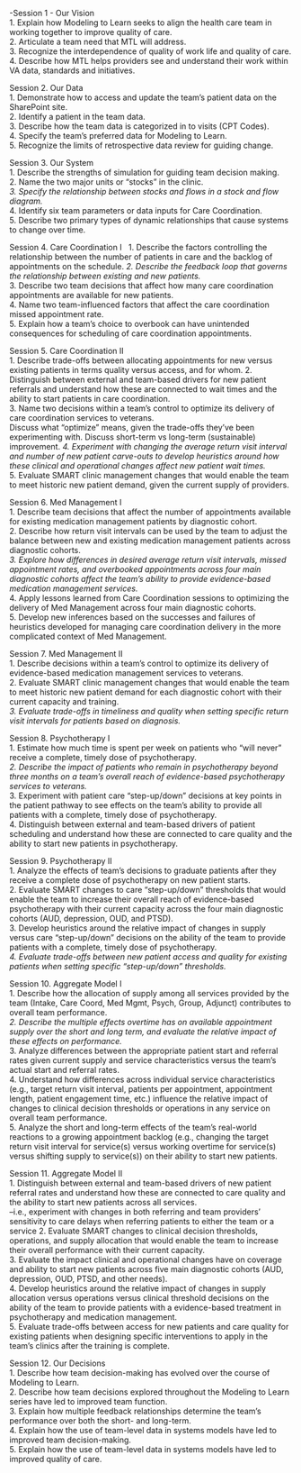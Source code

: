 -Session 1 - Our Vision  
1.	Explain how Modeling to Learn seeks to align the health care team in working together to improve quality of care.  
2.	Articulate a team need that MTL will address.  
3.	Recognize the interdependence of quality of work life and quality of care.  
4.	Describe how MTL helps providers see and understand their work within VA data, standards and initiatives.  

Session 2. Our Data  
1.	Demonstrate how to access and update the team’s patient data on the SharePoint site.  
2.	Identify a patient in the team data.  
3.	Describe how the team data is categorized in to visits (CPT Codes).  
4.	Specify the team’s preferred data for Modeling to Learn.  
5.	Recognize the limits of retrospective data review for guiding change.  

Session 3. Our System  
1.	Describe the strengths of simulation for guiding team decision making.  
2.	Name the two major units or "stocks" in the clinic.  
*3.	Specify the relationship between stocks and flows in a stock and flow diagram.*  
4.	Identify six team parameters or data inputs for Care Coordination.  
5.	Describe two primary types of dynamic relationships that cause systems to change over time.  

Session 4. Care Coordination I  
1. Describe the factors controlling the relationship between the number of patients in care and the backlog of appointments on the schedule.
*2.	Describe the feedback loop that governs the relationship between existing and new patients.*  
3.	Describe two team decisions that affect how many care coordination appointments are available for new patients.  
4.	Name two team-influenced factors that affect the care coordination missed appointment rate.  
5.	Explain how a team’s choice to overbook can have unintended consequences for scheduling of care coordination appointments.  

Session 5. Care Coordination II  
1.	Describe trade-offs between allocating appointments for new versus existing patients in terms quality versus access, and for whom. 
2.	Distinguish between external and team-based drivers for new patient referrals and understand how these are connected to wait times and the ability to start patients in care coordination.  
3.	Name two decisions within a team’s control to optimize its delivery of care coordination services to veterans.  
          Discuss what "optimize" means, given the trade-offs they've been experimenting with.  Discuss short-term vs long-term (sustainable) improvement.
*4.	Experiment with changing the average return visit interval and number of new patient carve-outs to develop heuristics around how these clinical and operational changes affect new patient wait times.*   
5.	Evaluate SMART clinic management changes that would enable the team to meet historic new patient demand, given the current supply of providers.  

Session 6. Med Management I  
1.	Describe team decisions that affect the number of appointments available for existing medication management patients by diagnostic cohort.  
2.	Describe how return visit intervals can be used by the team to adjust the balance between new and existing medication management patients across diagnostic cohorts.  
*3.	Explore how differences in desired average return visit intervals, missed appointment rates, and overbooked appointments across four main diagnostic cohorts affect the team’s ability to provide evidence-based medication management services.*  
4.	Apply lessons learned from Care Coordination sessions to optimizing the delivery of Med Management across four main diagnostic cohorts.  
5.	Develop new inferences based on the successes and failures of heuristics developed for managing care coordination delivery in the more complicated context of Med Management.  

Session 7. Med Management II  
1.	Describe decisions within a team’s control to optimize its delivery of evidence-based medication management services to veterans.  
2.	Evaluate SMART clinic management changes that would enable the team to meet historic new patient demand for each diagnostic cohort with their current capacity and training.  
*3.	Evaluate trade-offs in timeliness and quality when setting specific return visit intervals for patients based on diagnosis.*   

Session 8. Psychotherapy I  
1.	Estimate how much time is spent per week on patients who “will never” receive a complete, timely dose of psychotherapy.  
*2.	Describe the impact of patients who remain in psychotherapy beyond three months on a team’s overall reach of evidence-based psychotherapy services to veterans.*   
3.	Experiment with patient care “step-up/down” decisions at key points in the patient pathway to see effects on the team’s ability to provide all patients with a complete, timely dose of psychotherapy.   
4.	Distinguish between external and team-based drivers of patient scheduling and understand how these are connected to care quality and the ability to start new patients in psychotherapy.  

Session 9. Psychotherapy II  
1.	Analyze the effects of team’s decisions to graduate patients after they receive a complete dose of psychotherapy on new patient starts.  
2.	Evaluate SMART changes to care “step-up/down” thresholds that would enable the team to increase their overall reach of evidence-based psychotherapy with their current capacity across the four main diagnostic cohorts (AUD, depression, OUD, and PTSD).  
3.	Develop heuristics around the relative impact of changes in supply versus care “step-up/down” decisions on the ability of the team to provide patients with a complete, timely dose of psychotherapy.  
*4.	Evaluate trade-offs between new patient access and quality for existing patients when setting specific “step-up/down” thresholds.*  

Session 10. Aggregate Model I  
1.	Describe how the allocation of supply among all services provided by the team (Intake, Care Coord, Med Mgmt, Psych, Group, Adjunct) contributes to overall team performance.  
*2.	Describe the multiple effects overtime has on available appointment supply over the short and long term, and evaluate the relative impact of these effects on performance.*  
3.	Analyze differences between the appropriate patient start and referral rates given current supply and service characteristics versus the team’s actual start and referral rates.  
4.	Understand how differences across individual service characteristics (e.g., target return visit interval, patients per appointment, appointment length, patient engagement time, etc.) influence the relative impact of changes to clinical decision thresholds or operations in any service on overall team performance.   
5.	Analyze the short and long-term effects of the team’s real-world reactions to a growing appointment backlog (e.g., changing the target return visit interval for service(s) versus working overtime for service(s) versus shifting supply to service(s)) on their ability to start new patients.  


Session 11. Aggregate Model II  
1.	Distinguish between external and team-based drivers of new patient referral rates and understand how these are connected to care quality and the ability to start new patients across all services.  
    --i.e., experiment with changes in both referring and team providers' sensitivity to care delays when referring patients to either the team or a service
2.	Evaluate SMART changes to clinical decision thresholds, operations, and supply allocation that would enable the team to increase their overall performance with their current capacity.  
3.	Evaluate the impact clinical and operational changes have on coverage and ability to start new patients across five main diagnostic cohorts (AUD, depression, OUD, PTSD, and other needs).   
4.	Develop heuristics around the relative impact of changes in supply allocation versus operations versus clinical threshold decisions on the ability of the team to provide patients with a evidence-based treatment in psychotherapy and medication management.  
5.	Evaluate trade-offs between access for new patients and care quality for existing patients when designing specific interventions to apply in the team’s clinics after the training is complete.  

Session 12. Our Decisions  
1.	Describe how team decision-making has evolved over the course of Modeling to Learn.  
2.	Describe how team decisions explored throughout the Modeling to Learn series have led to improved team function.   
3.	Explain how multiple feedback relationships determine the team’s performance over both the short- and long-term.  
4.	Explain how the use of team-level data in systems models have led to improved team decision-making.  
5.	Explain how the use of team-level data in systems models have led to improved quality of care.  
